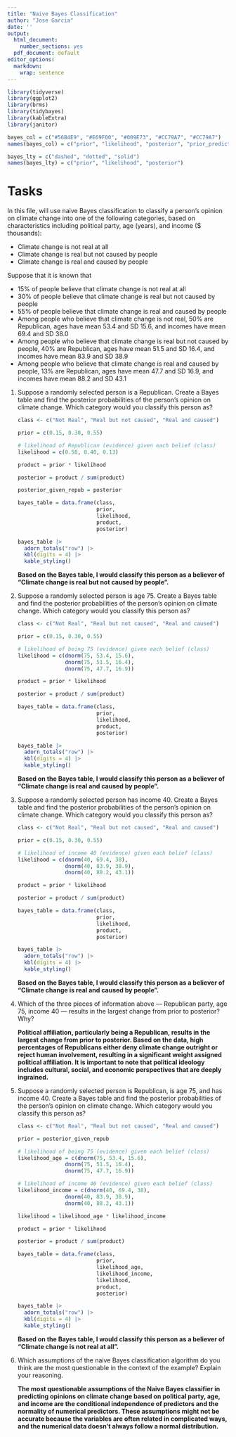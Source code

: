 ```yaml
---
title: "Naive Bayes Classification"
author: "Jose Garcia"
date: ''
output:
  html_document:
    number_sections: yes
  pdf_document: default
editor_options: 
  markdown: 
    wrap: sentence
---
```


```r
library(tidyverse)
library(ggplot2)
library(brms)
library(tidybayes)
library(kableExtra)
library(janitor)

bayes_col = c("#56B4E9", "#E69F00", "#009E73", "#CC79A7", "#CC79A7")
names(bayes_col) = c("prior", "likelihood", "posterior", "prior_predict", "posterior_predict")

bayes_lty = c("dashed", "dotted", "solid")
names(bayes_lty) = c("prior", "likelihood", "posterior")
```

# Tasks

In this file, will use naive Bayes classification to classify a person's opinion on climate change into one of the following categories, based on characteristics including political party, age (years), and income (\$ thousands):

-   Climate change is not real at all
-   Climate change is real but not caused by people
-   Climate change is real and caused by people

Suppose that it is known that

-   15% of people believe that climate change is not real at all
-   30% of people believe that climate change is real but not caused by people
-   55% of people believe that climate change is real and caused by people
-   Among people who believe that climate change is not real, 50% are Republican, ages have mean 53.4 and SD 15.6, and incomes have mean 69.4 and SD 38.0
-   Among people who believe that climate change is real but not caused by people, 40% are Republican, ages have mean 51.5 and SD 16.4, and incomes have mean 83.9 and SD 38.9
-   Among people who believe that climate change is real and caused by people, 13% are Republican, ages have mean 47.7 and SD 16.9, and incomes have mean 88.2 and SD 43.1

1.  Suppose a randomly selected person is a Republican.
    Create a Bayes table and find the posterior probabilities of the person's opinion on climate change.
    Which category would you classify this person as?

    ```r
    class <- c("Not Real", "Real but not caused", "Real and caused")

    prior = c(0.15, 0.30, 0.55)

    # likelihood of Republican (evidence) given each belief (class)
    likelihood = c(0.50, 0.40, 0.13) 

    product = prior * likelihood

    posterior = product / sum(product)

    posterior_given_repub = posterior

    bayes_table = data.frame(class,
                             prior,
                             likelihood,
                             product,
                             posterior)

    bayes_table |>
      adorn_totals("row") |>
      kbl(digits = 4) |>
      kable_styling()
    ```

    <div>

    **Based on the Bayes table, I would classify this person as a believer of "Climate change is real but not caused by people".**

    </div>

2.  Suppose a randomly selected person is age 75.
    Create a Bayes table and find the posterior probabilities of the person's opinion on climate change.
    Which category would you classify this person as?

    ```r
    class <- c("Not Real", "Real but not caused", "Real and caused")

    prior = c(0.15, 0.30, 0.55)

    # likelihood of being 75 (evidence) given each belief (class)
    likelihood = c(dnorm(75, 53.4, 15.6),
                   dnorm(75, 51.5, 16.4),
                   dnorm(75, 47.7, 16.9)) 

    product = prior * likelihood

    posterior = product / sum(product)

    bayes_table = data.frame(class,
                             prior,
                             likelihood,
                             product,
                             posterior)

    bayes_table |>
      adorn_totals("row") |>
      kbl(digits = 4) |>
      kable_styling()
    ```

    <div>

    **Based on the Bayes table, I would classify this person as a believer of "Climate change is real and caused by people".**

    </div>

3.  Suppose a randomly selected person has income 40.
    Create a Bayes table and find the posterior probabilities of the person's opinion on climate change.
    Which category would you classify this person as?

    ```r
    class <- c("Not Real", "Real but not caused", "Real and caused")

    prior = c(0.15, 0.30, 0.55)

    # likelihood of income 40 (evidence) given each belief (class)
    likelihood = c(dnorm(40, 69.4, 38),
                   dnorm(40, 83.9, 38.9),
                   dnorm(40, 88.2, 43.1)) 

    product = prior * likelihood

    posterior = product / sum(product)

    bayes_table = data.frame(class,
                             prior,
                             likelihood,
                             product,
                             posterior)

    bayes_table |>
      adorn_totals("row") |>
      kbl(digits = 4) |>
      kable_styling()
    ```

    <div>

    **Based on the Bayes table, I would classify this person as a believer of "Climate change is real and caused by people".**

    </div>

4.  Which of the three pieces of information above --- Republican party, age 75, income 40 --- results in the largest change from prior to posterior?
    Why?

    <div>

    **Political affiliation, particularly being a Republican, results in the largest change from prior to posterior. Based on the data, high percentages of Republicans either deny climate change outright or reject human involvement, resulting in a significant weight assigned political affiliation. It is important to note that political ideology includes cultural, social, and economic perspectives that are deeply ingrained.**

    </div>

5.  Suppose a randomly selected person is Republican, is age 75, and has income 40.
    Create a Bayes table and find the posterior probabilities of the person's opinion on climate change.
    Which category would you classify this person as?

    ```r
    class <- c("Not Real", "Real but not caused", "Real and caused")

    prior = posterior_given_repub

    # likelihood of being 75 (evidence) given each belief (class)
    likelihood_age = c(dnorm(75, 53.4, 15.6),
                   dnorm(75, 51.5, 16.4),
                   dnorm(75, 47.7, 16.9)) 

    # likelihood of income 40 (evidence) given each belief (class)
    likelihood_income = c(dnorm(40, 69.4, 38),
                   dnorm(40, 83.9, 38.9),
                   dnorm(40, 88.2, 43.1)) 

    likelihood = likelihood_age * likelihood_income

    product = prior * likelihood

    posterior = product / sum(product)

    bayes_table = data.frame(class,
                             prior,
                             likelihood_age,
                             likelihood_income,
                             likelihood,
                             product,
                             posterior)

    bayes_table |>
      adorn_totals("row") |>
      kbl(digits = 4) |>
      kable_styling()
    ```

    <div>

    **Based on the Bayes table, I would classify this person as a believer of "Climate change is not real at all".**

    </div>

6.  Which assumptions of the naive Bayes classification algorithm do you think are the most questionable in the context of the example?
    Explain your reasoning.

    <div>

    **The most questionable assumptions of the Naive Bayes classifier in predicting opinions on climate change based on political party, age, and income are the conditional independence of predictors and the normality of numerical predictors. These assumptions might not be accurate because the variables are often related in complicated ways, and the numerical data doesn't always follow a normal distribution.**

    </div>
